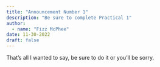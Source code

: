 ```yaml
---
title: "Announcement Number 1"
description: "Be sure to complete Practical 1"
author: 
  - name: "Fizz McPhee"
date: 11-30-2022
draft: false
---
```


That's all I wanted to say, be sure to do it or you'll be sorry.